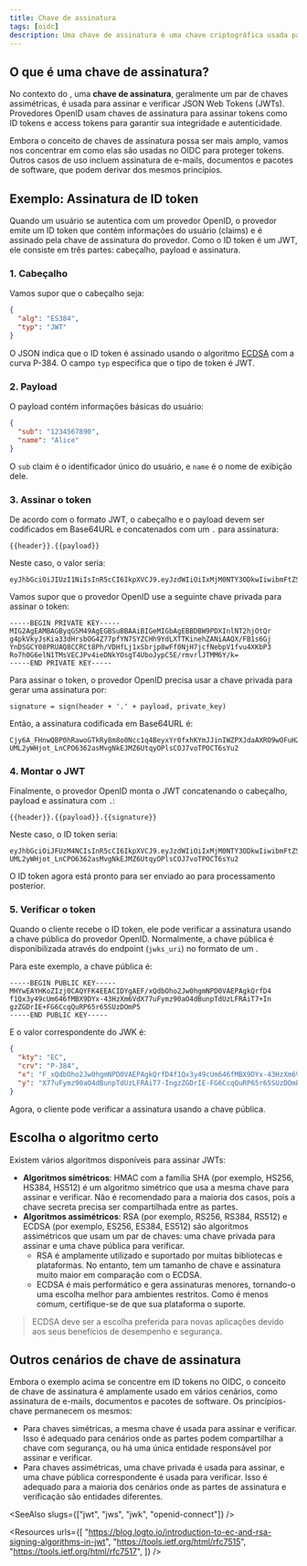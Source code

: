 ```yaml
---
title: Chave de assinatura
tags: [oidc]
description: Uma chave de assinatura é uma chave criptográfica usada para assinar e verificar JSON Web Tokens no OpenID Connect (OIDC). Ela é usada para garantir a integridade e autenticidade dos tokens emitidos pelo provedor OpenID.
---
```


## O que é uma chave de assinatura?

No contexto do <Ref slug="openid-connect" />, uma **chave de assinatura**, geralmente um par de chaves assimétricas, é usada para assinar e verificar <Ref slug="jwt">JSON Web Tokens (JWTs)</Ref>. Provedores OpenID usam chaves de assinatura para assinar tokens como <Ref slug="id-token">ID tokens</Ref> e <Ref slug="access-token">access tokens</Ref> para garantir sua integridade e autenticidade.

Embora o conceito de chaves de assinatura possa ser mais amplo, vamos nos concentrar em como elas são usadas no OIDC para proteger tokens. Outros casos de uso incluem assinatura de e-mails, documentos e pacotes de software, que podem derivar dos mesmos princípios.

## Exemplo: Assinatura de ID token

Quando um usuário se autentica com um provedor OpenID, o provedor emite um ID token que contém informações do usuário (<Ref slug="claim">claims</Ref>) e é assinado pela chave de assinatura do provedor. Como o ID token é um JWT, ele consiste em três partes: cabeçalho, payload e assinatura.

### 1. Cabeçalho

Vamos supor que o cabeçalho seja:

```json
{
  "alg": "ES384",
  "typ": "JWT"
}
```

O JSON indica que o ID token é assinado usando o algoritmo [ECDSA](https://en.wikipedia.org/wiki/Elliptic_Curve_Digital_Signature_Algorithm) com a curva P-384. O campo `typ` especifica que o tipo de token é JWT.

### 2. Payload

O payload contém informações básicas do usuário:

```json
{
  "sub": "1234567890",
  "name": "Alice"
}
```

O `sub` claim é o identificador único do usuário, e `name` é o nome de exibição dele.

### 3. Assinar o token

De acordo com o formato JWT, o cabeçalho e o payload devem ser codificados em Base64URL e concatenados com um `.` para assinatura:

```
{{header}}.{{payload}}
```

Neste caso, o valor seria:

```
eyJhbGciOiJIUzI1NiIsInR5cCI6IkpXVCJ9.eyJzdWIiOiIxMjM0NTY3ODkwIiwibmFtZSI6IkFsaWNlIn0
```

Vamos supor que o provedor OpenID use a seguinte chave privada para assinar o token:

```
-----BEGIN PRIVATE KEY-----
MIG2AgEAMBAGByqGSM49AgEGBSuBBAAiBIGeMIGbAgEBBDBW9PDXInlNT2hjOtQr
g4pkVkyJsKia33dHrsbOG4Z77pfYN7SYZCHh9YdLXTTKinehZANiAAQX/FB1s6Gj
YnDSGCY08PRUAQ8CCRCt8Ph/VDHfLj1xSbrjp8wFf0NjH7jcfNebpV1fvu4XKbP3
Ro7h0G6elN1TMsVECJPv4ieDNkYOsgT4UboJypC5E/rmvrlJTMM6Y/k=
-----END PRIVATE KEY-----
```

Para assinar o token, o provedor OpenID precisa usar a chave privada para gerar uma assinatura por:

```
signature = sign(header + '.' + payload, private_key)
```

Então, a assinatura codificada em Base64URL é:

```
Cjy6A_FHnwQBP0hRawoGTkRy8m8o0Ncc1q4BeyxYr0fxhKYmJJinIWZPXJdaAXRO9wOFuH2-UML2yWHjot_LnCPO6362asMvgNkEJMZ6UtqyOPlsCOJ7voTPOCT6sYu2
```

### 4. Montar o JWT

Finalmente, o provedor OpenID monta o JWT concatenando o cabeçalho, payload e assinatura com `.`:

```
{{header}}.{{payload}}.{{signature}}
```

Neste caso, o ID token seria:

```
eyJhbGciOiJFUzM4NCIsInR5cCI6IkpXVCJ9.eyJzdWIiOiIxMjM0NTY3ODkwIiwibmFtZSI6IkFsaWNlIn0.Cjy6A_FHnwQBP0hRawoGTkRy8m8o0Ncc1q4BeyxYr0fxhKYmJJinIWZPXJdaAXRO9wOFuH2-UML2yWHjot_LnCPO6362asMvgNkEJMZ6UtqyOPlsCOJ7voTPOCT6sYu2
```

O ID token agora está pronto para ser enviado ao <Ref slug="client" /> para processamento posterior.

### 5. Verificar o token

Quando o cliente recebe o ID token, ele pode verificar a assinatura usando a chave pública do provedor OpenID. Normalmente, a chave pública é disponibilizada através do endpoint <Ref slug="openid-connect-discovery" /> (`jwks_uri`) no formato de um <Ref slug="jwk" headingId="json-web-key-set-jwks" />.

Para este exemplo, a chave pública é:

```
-----BEGIN PUBLIC KEY-----
MHYwEAYHKoZIzj0CAQYFK4EEACIDYgAEF/xQdbOho2Jw0hgmNPD0VAEPAgkQrfD4
f1Qx3y49cUm646fMBX9DYx-43HzXm6VdX77uFymz90aO4dBunpTdUzLFRAiT7+In
gzZGDrIE+FG6CcqQuRP65r65SUzDOmP5
-----END PUBLIC KEY-----
```

E o valor correspondente do JWK é:

```json
{
  "kty": "EC",
  "crv": "P-384",
  "x": "F_xQdbOho2Jw0hgmNPD0VAEPAgkQrfD4f1Qx3y49cUm646fMBX9DYx-43HzXm6Vd",
  "y": "X77uFymz90aO4dBunpTdUzLFRAiT7-IngzZGDrIE-FG6CcqQuRP65r65SUzDOmP5"
}
```

Agora, o cliente pode verificar a assinatura usando a chave pública.

## Escolha o algoritmo certo

Existem vários algoritmos disponíveis para assinar JWTs:

- **Algoritmos simétricos**: HMAC com a família SHA (por exemplo, HS256, HS384, HS512) é um algoritmo simétrico que usa a mesma chave para assinar e verificar. Não é recomendado para a maioria dos casos, pois a chave secreta precisa ser compartilhada entre as partes.
- **Algoritmos assimétricos**: RSA (por exemplo, RS256, RS384, RS512) e ECDSA (por exemplo, ES256, ES384, ES512) são algoritmos assimétricos que usam um par de chaves: uma chave privada para assinar e uma chave pública para verificar.
  - RSA é amplamente utilizado e suportado por muitas bibliotecas e plataformas. No entanto, tem um tamanho de chave e assinatura muito maior em comparação com o ECDSA.
  - ECDSA é mais performático e gera assinaturas menores, tornando-o uma escolha melhor para ambientes restritos. Como é menos comum, certifique-se de que sua plataforma o suporte.

> ECDSA deve ser a escolha preferida para novas aplicações devido aos seus benefícios de desempenho e segurança.

## Outros cenários de chave de assinatura

Embora o exemplo acima se concentre em ID tokens no OIDC, o conceito de chave de assinatura é amplamente usado em vários cenários, como assinatura de e-mails, documentos e pacotes de software. Os princípios-chave permanecem os mesmos:

- Para chaves simétricas, a mesma chave é usada para assinar e verificar. Isso é adequado para cenários onde as partes podem compartilhar a chave com segurança, ou há uma única entidade responsável por assinar e verificar.
- Para chaves assimétricas, uma chave privada é usada para assinar, e uma chave pública correspondente é usada para verificar. Isso é adequado para a maioria dos cenários onde as partes de assinatura e verificação são entidades diferentes.

<SeeAlso slugs={["jwt", "jws", "jwk", "openid-connect"]} />

<Resources
  urls={[
    "https://blog.logto.io/introduction-to-ec-and-rsa-signing-algorithms-in-jwt",
    "https://tools.ietf.org/html/rfc7515",
    "https://tools.ietf.org/html/rfc7517",
  ]}
/>